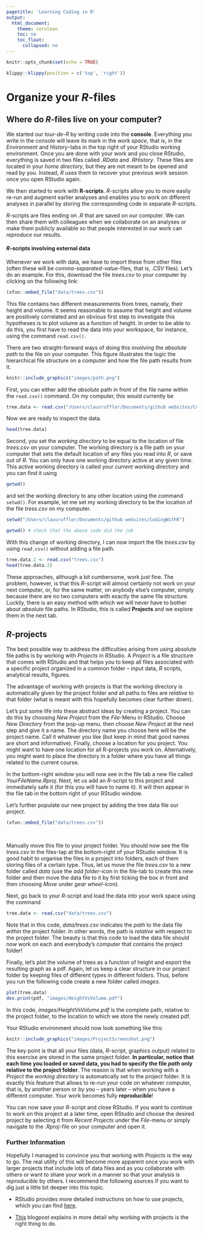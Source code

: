```yaml
---
pagetitle: 'Learning Coding in R'
output: 
  html_document:
    theme: cerulean
    toc: no
    toc_float:
      collapsed: no
---
```


```r
knitr::opts_chunk$set(echo = TRUE)
```

```r
klippy::klippy(position = c('top', 'right'))
```

# Organize your *R*-files {.tabset}

## Where do *R*-files live on your computer?

We started our *tour-de-R* by writing code into the **console**. Everything you write in the console will leave its mark in the *work space*, that is, in the *Environment* and *History*-tabs in the top right of your RStudio working environment. Once you are done with your work and you close RStudio, everything is saved in two files called *.RData* and *.RHistory*. These files are located in your *home directory*, but they are not meant to be opened and read by you. Instead, *R* uses them to recover your previous work session once you open RStudio again.

We then started to work with **R-scripts**. *R*-scripts allow you to more easily re-run and augment earlier analyses and enables you to work on different analyses in parallel by storing the corresponding code in separate *R*-scripts. 

*R*-scripts are files ending on *.R* that are saved on our computer. We can then share them with colleagues when we collaborate on an analyses or make them publicly available so that people interested in our work can *reproduce* our results.

#### *R*-scripts involving external data

Whenever we work with data, we have to import these from other files (often these will be *comma-separated-value*-files, that is, *.CSV* files). Let's do an example. For this, download the file *trees.csv* to your computer by clicking on the following link:

```r
(xfun::embed_file("data/trees.csv"))
```

This file contains two different measurements from trees, namely, their height and volume. It seems reasonable to assume that height and volume are positively correlated and an obvious first step to investigate this hypotheses is to plot volume as a function of height. In order to be able to do this, you first have to read the data into your workspace, for instance, using the command `read.csv()`.

There are two straight-forward ways of doing this involving the *absolute path* to the file on your computer. This figure illustrates the logic the hierarchical file structure on a computer and how the file path results from it.

```r
knitr::include_graphics("images/path.png")
```

First, you can either add the *absolute* path in front of the file name within the `read.csv()` command. On my computer, this would currently be 

```r
tree.data <- read.csv("/Users/clausruffler/Documents/github websites/CodingWithR/trees.csv")
```
<!-- if I compile this on my laptop the path is: /Users/clausruffler/Documents/github websites/CodingWithR/trees.csv -->
<!-- if I compile this on my desktop the path is: /Users/ClausR/Documents/github websites/CodingWithR/trees.csv -->

Now we are ready to inspect the data.

```r
head(tree.data)
```

Second, you set the *working directory* to be equal to the location of file *trees.csv* on your computer. The working directory is a file path on your computer that sets the default location of any files you read into *R*, or save out of *R*. You can only have one working directory active at any given time. This active working directory is called  your *current* working directory and you can find it using

```r
getwd()
```

and set the working directory to any other location using the command `setwd()`. For example, let me set my working directory to be the location of the file *tress.csv* on my computer.

```r
setwd("/Users/clausruffler/Documents/github websites/CodingWithR")

getwd() # check that the above code did the job
```

With this change of working directory, I can now import the file *trees.csv* by using `read.csv()` without adding a file path.

```r
tree.data.2 <- read.csv("trees.csv")
head(tree.data.2)
```

These approaches, although a bit cumbersome, work just fine. The problem, however, is that this *R*-script will almost certainly not work on your next computer, or, for the same matter, on anybody else's computer, simply because there are no two computers with exactly the same file structure. Luckily, there is an easy method with which we will never have to bother about *absolute* file paths. In RStudio, this is called **Projects** and we explore them in the next tab.

## *R*-projects

The best possible way to address the difficulties arising from using absolute file paths is by working with *Projects* in RStudio. A *Project* is a file structure that comes with RStudio and that helps you to keep all files associated with a specific project organized in a common folder -- input data, *R* scripts, analytical results, figures.

The advantage of working with projects is that the working directory is automatically given by the project folder and all paths to files are *relative* to that folder (what is meant with this hopefully becomes clear further down).

Let's put some life into these abstract ideas by creating a project. You can do this by choosing *New Project* from the *File*-Menu in RStudio. Choose *New Directory* from the pop-up menu, then choose *New Project* at the next step and give it a name. The directory name you choose here will be the project name. Call it whatever you like (but keep in mind that good names are short and informative). Finally, choose a location for you project. You might want to have one location for all R-projects you work on. Alternatively, you might want to place the directory in a folder where you have all things related to the current course.

In the bottom-right window you will now see in the file tab a new file called *YourFileName.Rproj*. Next, let us add an *R*-script to this project and immediately safe it (for this you will have to name it). It will then appear in the file tab in the bottom right of your RStudio window.

Let's further populate our new project by adding the tree data file our project.

```r
(xfun::embed_file("data/trees.csv"))
```
\ <!--this lonely slash inserts an empty line-->

Manually move this file to your project folder. You should now see the file *trees.csv* in the files-tap at the bottom-right of your RStudio window. It is good habit to organise the files in a project into folders, each of them storing files of a certain type. Thus, let us move the file *trees.csv* to a new folder called *data* (use the *add folder*-icon in the file-tab to create this new folder and then move the data file to it by first ticking the box in front and then choosing *Move* under *gear wheel*-icon).

Next, go back to your *R*-script and load the data into your work space using the command

```r
tree.data <- read.csv("data/trees.csv")
```

Note that in this code, *data/trees.csv* indicates the *path* to the data file *within* the project folder. In other words, the path is *relative* with respect to the project folder. The beauty is that this code to load the data file should now work on each and everybody's computer that contains the project folder!

Finally, let's plot the volume of trees as a function of height and export the resulting graph as a pdf.
Again, let us keep a clear structure in our project folder by keeping files of different types in different folders. Thus, before you run the following code create a new folder called *images*.

```r
plot(tree.data)
dev.print(pdf, "images/HeightVsVolume.pdf")
```

In this code, *images/HeightVsVolume.pdf* is the complete path, relative to the project folder, to the location to which we store the newly created pdf.

Your RStudio environment should now look something like this:

```r
knitr::include_graphics("images/ProjectScreenshot.png")
```

The key point is that all your files (data, *R*-script, graphics output) related to this exercise are stored in the same project folder. **In particular, notice that each time you loaded or saved data, you had to specify the file *path* only relative to the project folder**. The reason is that when working with a *Project* the *working directory* is automatically set to the project folder. It is exactly this feature that allows to re-run your code on whatever computer, that is, by another person or by you -- years later -- when you have a different computer. Your work becomes fully **reproducible**!

You can now save your *R*-script and close RStudio. If you want to continue to work on this project at a later time, open RStudio and choose the desired project by selecting it from *Recent Projects* under the *File*-menu or simply navigate to the *.Rproj*-file on your computer and open it.

### Further Information

Hopefully I managed to convince you that working with *Projects* is the way to go. The real utility of this will become more apparent once you work with larger projects that include lots of data files and as you collaborate with others or want to share your work in a manner so that your analysis is *reproducible* by others. I recommend the following sources if you want to dig just a little bit deeper into this topic.

* RStudio provides more detailed instructions on how to use projects, which you can find [here](https://support.rstudio.com/hc/en-us/articles/200526207-Using-Projects).

* [This](https://www.r-bloggers.com/2020/01/rstudio-projects-and-working-directories-a-beginners-guide/) blogpost explains in more detail why working with projects is the right thing to do.
